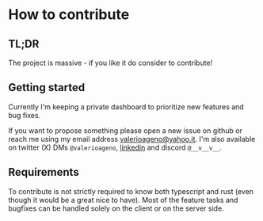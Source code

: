 
<Head>
  <title>Tuono - Contributing</title>
</Head>


<Breadcrumbs>
		<Element label="Contributing"/>
</Breadcrumbs>

# How to contribute

## TL;DR

The project is massive - if you like it do consider to contribute!

## Getting started

Currently I'm keeping a private dashboard to prioritize new features and bug fixes.

If you want to propose something please open a new issue on github or reach me using
my email address [valerioageno@yahoo.it](mailto:valerioageno@yahoo.it).
I'm also available on twitter (X) DMs `@valerioageno`, [linkedin](https://www.linkedin.com/in/valerioageno)
and discord `@__v__v__`.

## Requirements

To contribute is not strictly required to know both typescript and rust (even though it
would be a great nice to have). Most of the feature tasks and bugfixes can be handled solely on
the client or on the server side.
